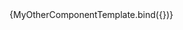 

<Meta title="MDX/Aliasing component" component={MyOtherComponent} />


<Canvas>
  <Story
    name="Alias with Storybook and components with MDX"
    args={{ anotherProp: 33 }}
  >
    {MyOtherComponentTemplate.bind({})}
  </Story>
</Canvas>
